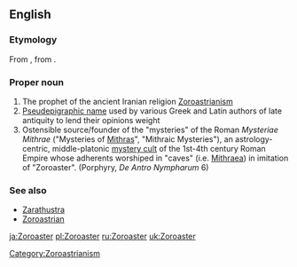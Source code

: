 ==English==
{{wikipedia}}

===Etymology===
From {{etyl|grc}} {{term|sc=Grek|Ζωροάστρης|tr=Zōroastrēs}}, from {{etyl|ae}} {{term|sc=Avst|𐬰𐬀𐬭𐬀𐬚𐬎𐬱𐬙𐬭𐬋|tr=Zaraθuštrō|lang=ae}}.

===Proper noun===
{{en-proper noun|-}}

# The prophet of the ancient Iranian religion [[Zoroastrianism]]
# [[Pseudepigrapha|Pseudepigraphic name]] used by various Greek and Latin authors of late antiquity to lend their opinions weight
# Ostensible source/founder of the "mysteries" of the Roman ''Mysteriae Mithrae'' ("Mysteries of [[Mithras]]", "Mithraic Mysteries"), an astrology-centric, middle-platonic [[mystery cult]] of the 1st-4th century Roman Empire whose adherents worshiped in "caves" (i.e. [[Mithraeum|Mithraea]]) in imitation of "Zoroaster". (Porphyry, ''De Antro Nympharum'' 6)

===See also===
*[[Zarathustra]]
*[[Zoroastrian]]

[[Category:Zoroastrianism]]

[[ja:Zoroaster]]
[[pl:Zoroaster]]
[[ru:Zoroaster]]
[[uk:Zoroaster]]